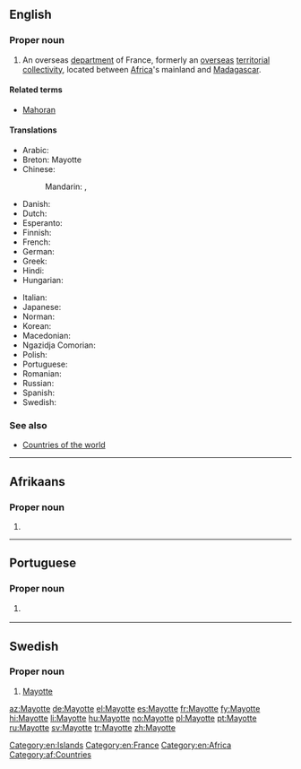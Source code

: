 ==English==
{{wikipedia}}

===Proper noun===
{{en-proper noun}}

# An overseas [[department]] of France, formerly an [[overseas]] [[territorial collectivity]], located between [[Africa]]'s mainland and [[Madagascar]].

====Related terms====
* [[Mahoran]]

====Translations====
{{trans-top|Territorial Collectivity of Mayotte}}
* Arabic: {{t|ar|مايوت|tr=mayuut|sc=Arab}}
* Breton: Mayotte
* Chinese:
*: Mandarin: {{t|cmn|馬約特|sc=Hani}}, {{t|cmn|马约特|tr=Mǎyuētè|sc=Hani}}
* Danish: {{t|da|Mayotte}}
* Dutch: {{t|nl|Mayotte}}
* Esperanto: {{t|eo|Majoto}}
* Finnish: {{t|fi|Mayotte}}
* French: {{t+|fr|Mayotte}}
* German: {{t+|de|Mayotte}}
* Greek: {{t+|el|Μαγιότ|f|tr=Mayiót}}
* Hindi: {{t+|hi|मायोत|m|tr=maayoot|sc=Deva}}
* Hungarian: {{t+|hu|Mayotte}}
{{trans-mid}}
* Italian: {{t|it|Mayotte}}
* Japanese: {{t|ja|マヨット|tr=Mayotto|sc=Jpan}}
* Norman: {{t|nrf|Mayotte|f}}
* Korean: {{t|ko|마요트|tr=Mayoteu|sc=Kore}}
* Macedonian: {{t|mk|Мајот|m|tr=Majót}}
* Ngazidja Comorian: {{t|zdj|Maore}}
* Polish: {{t+|pl|Majotta}}
* Portuguese: {{t+|pt|Mayotte}}
* Romanian: {{t|ro|Mayotte}}
* Russian: {{t|ru|Майотта|f|tr=Majótta|sc=Cyrl}}
* Spanish: {{t+|es|Mayotte}}
* Swedish: {{t+|sv|Mayotte}}
{{trans-bottom}}

===See also===
* [[Appendix:Countries of the world|Countries of the world]]

[[Category:en:Islands]]
[[Category:en:France]]
[[Category:en:Africa]]

----

==Afrikaans==

===Proper noun===
{{head|af|proper noun}}

# {{l|en|Mayotte}}

[[Category:af:Countries]]

----

==Portuguese==

===Proper noun===
{{pt-proper noun|f}}

# {{l/en|Mayotte}} {{gloss|an archipelago and overseas department of France off the southeastern coast of Africa}}

----

==Swedish==

===Proper noun===
{{head|sv|proper noun}}

# [[#English|Mayotte]]

[[az:Mayotte]]
[[de:Mayotte]]
[[el:Mayotte]]
[[es:Mayotte]]
[[fr:Mayotte]]
[[fy:Mayotte]]
[[hi:Mayotte]]
[[li:Mayotte]]
[[hu:Mayotte]]
[[no:Mayotte]]
[[pl:Mayotte]]
[[pt:Mayotte]]
[[ru:Mayotte]]
[[sv:Mayotte]]
[[tr:Mayotte]]
[[zh:Mayotte]]